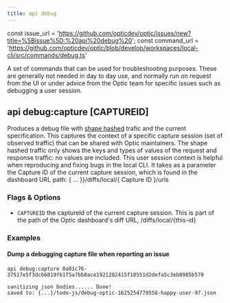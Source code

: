 ```yaml
---
title: api debug
---
```


const issue_url = 'https://github.com/opticdev/optic/issues/new?title=%5Bissue%5D:%20api%20debug%20';
const command_url = 'https://github.com/opticdev/optic/blob/develop/workspaces/local-cli/src/commands/debug.ts'

A set of commands that can be used for troubleshooting purposes. These are generally not needed in day to day use, and normally run on request from the UI or under advice from the Optic team for specific issues such as debugging a user session.

## api debug:capture [CAPTUREID]

Produces a debug file with [shape hashed](/reference) trafic and the current specification. This captures the context of a specific capture session (set of observed traffic) that can be shared with Optic maintainers. The shape hashed traffic only shows the keys and types of values of the request and response traffic: no values are included. This user session context is helpful when reproducing and fixing bugs in the local CLI. It takes as a parameter the Capture ID of the current capture session, which is found in the dashboard URL path: { ... }}/diffs/local/{ Capture ID }/urls

### Flags & Options

- `CAPTUREID`  the captureId of the current capture session. This is part of the path of the Optic dashboard's diff URL, /diffs/local/{this-id}

### Examples

#### Dump a debugging capture file when reporting an issue

```
api debug:capture 0a01c76-37517e5f3dc66819f61f5a7bb8ace1921282415f10551d2defa5c3eb0985b570
```

```
sanitizing json bodies...... Done!
saved to: {...}/todo-js/debug-optic-1625254779558-happy-user-97.json
```

<IssuesAndContributing issue_url={issue_url} command_url={command_url} />
